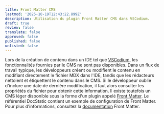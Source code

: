 ```yaml
---
title: Front Matter CMS
lastmod: '2025-10-19T12:43:22.899Z'
description: Utilisation du plugin Front Matter CMS dans VSCodium.
draft: true
review: false
translate: false
approved: false
published: false
unlisted: false
---
```


Lors de la création de contenu dans un IDE tel que [VSCodium](https://vscodium.com/), les fonctionnalités fournies par le CMS ne sont pas disponibles. Dans un flux de travail typique, les développeurs créent ou modifient le contenu en modifiant directement le fichier MDX dans l'IDE, tandis que les rédacteurs nettoient et étiquettent le contenu dans le CMS. Si le développeur oublie d'inclure une date de dernière modification, il faut alors consulter les propriétés du fichier pour obtenir cette information. Il existe toutefois un CMS léger disponible sous la forme d'un plugin appelé [Front Matter](https://frontmatter.codes/). Le référentiel DocStatic contient un exemple de configuration de Front Matter. Pour plus d'informations, consultez la [documentation](https://frontmatter.codes/docs) Front Matter.
